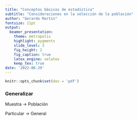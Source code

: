 ```yaml
---
title: "Conceptos básicos de estadística"
subtitle: "Consideraciones en la selección de la población"
author: "Gerardo Martín"
fontsize: 11pt
output:
  beamer_presentation:
    theme: metropolis
    highlight: pygments
    slide_level: 3
    fig_height: 2
    fig_caption: true
    latex_engine: xelatex
    keep_tex: true
date: '2022-06-29'
---
```


```r
knitr::opts_chunk$set(dev = 'pdf')
```

### Generalizar

Muestra $\rightarrow$ Población

Particular $\rightarrow$ General

### 